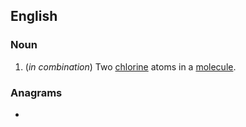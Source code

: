 {{also|dichloro-}}
==English==

===Noun===
{{en-noun|-}}

# {{lb|en|organic chemistry}} (''in combination'') Two [[chlorine]] atoms in a [[molecule]].

===Anagrams===
* {{l|en|chloroid}}